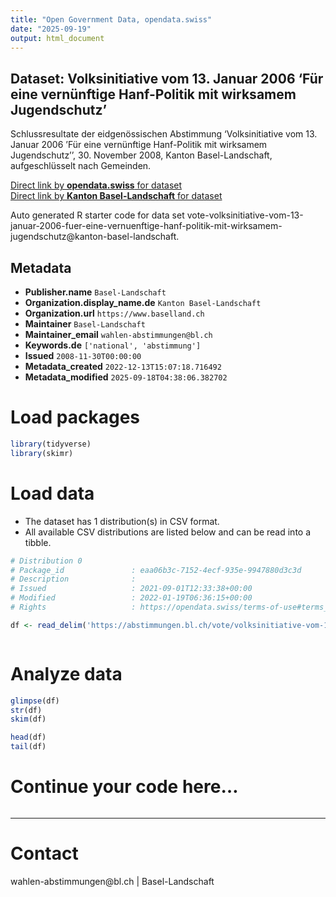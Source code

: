 ```yaml
---
title: "Open Government Data, opendata.swiss"
date: "2025-09-19"
output: html_document
---
```


## Dataset: Volksinitiative vom 13. Januar 2006 'Für eine vernünftige Hanf-Politik mit wirksamem Jugendschutz'

Schlussresultate der eidgenössischen Abstimmung 'Volksinitiative vom 13. Januar 2006 'Für eine vernünftige Hanf-Politik mit wirksamem Jugendschutz'', 30. November 2008, Kanton Basel-Landschaft, aufgeschlüsselt nach Gemeinden.

[Direct link by **opendata.swiss** for dataset](https://opendata.swiss/de/dataset/volksinitiative-vom-13-januar-2006-fur-eine-vernunftige-hanf-politik-mit-wirksamem-jugendschutz)<br>
[Direct link by **Kanton Basel-Landschaft** for dataset](https://abstimmungen.bl.ch/vote/volksinitiative-vom-13-januar-2006-fuer-eine-vernuenftige-hanf-politik-mit-wirksamem-jugendschutz/data)

Auto generated R starter code for data set vote-volksinitiative-vom-13-januar-2006-fuer-eine-vernuenftige-hanf-politik-mit-wirksamem-jugendschutz@kanton-basel-landschaft.

## Metadata

- **Publisher.name** `Basel-Landschaft`
- **Organization.display_name.de** `Kanton Basel-Landschaft`
- **Organization.url** `https://www.baselland.ch`
- **Maintainer** `Basel-Landschaft`
- **Maintainer_email** `wahlen-abstimmungen@bl.ch`
- **Keywords.de** `['national', 'abstimmung']`
- **Issued** `2008-11-30T00:00:00`
- **Metadata_created** `2022-12-13T15:07:18.716492`
- **Metadata_modified** `2025-09-18T04:38:06.382702`


# Load packages

```r

library(tidyverse)
library(skimr)

```

# Load data

-   The dataset has 1 distribution(s) in CSV format.
-   All available CSV distributions are listed below and can be read into a tibble.

```r

# Distribution 0
# Package_id               : eaa06b3c-7152-4ecf-935e-9947880d3c3d
# Description              : 
# Issued                   : 2021-09-01T12:33:38+00:00
# Modified                 : 2022-01-19T06:36:15+00:00
# Rights                   : https://opendata.swiss/terms-of-use#terms_by

df <- read_delim('https://abstimmungen.bl.ch/vote/volksinitiative-vom-13-januar-2006-fuer-eine-vernuenftige-hanf-politik-mit-wirksamem-jugendschutz/data-csv')



```

# Analyze data

```r

glimpse(df)
str(df)
skim(df)

head(df)
tail(df)

```

# Continue your code here...

```r

```

------------------------------------------------------------------------

# Contact

wahlen-abstimmungen@bl.ch | Basel-Landschaft

